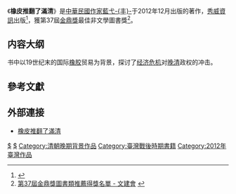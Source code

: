 {{Infobox Book 
| name                 = 橡皮推翻了滿清
| image                =
| image_caption        = 《橡皮推翻了滿清》封面
| author               = [[藍弋丰|藍弋-{丰}-]]
| title_orig           = 
| translator           = 
| illustrator          =
| cover_artist         = 
| country              = {{ROC}}
| language             = 正體中文
| series               = 世紀對話
| subject              = [[中國近代史|中國近代史]]（[[清朝|清朝]]）
| genre                = 歷史故事
| publisher            = [[秀威資訊|秀威資訊]]
| release_date         = 2012年12月2日
| chinese_release_date =
| media_type           = 平裝
| pages                = 418
| size_weight          =
| format               = 
| isbn                 = 9789862219928
| oclc                 = 
| preceded_by          = 《[[台灣漫畫月刊|台灣漫畫月刊]]》
| followed_by          = 
}}

《'''橡皮推翻了滿清'''》是[[中華民國|中華民國]][[作家|作家]][[藍弋丰|藍弋-{丰}-]]于2012年12月出版的著作，[[秀威資訊|秀威資訊]]出版<ref name=books>{{cite news | language =zh-tw | 2 = | author =藍弋丰 | url =http://www.books.com.tw/exep/prod/booksfile.php?item=0010566586 | title =橡皮推翻了滿清 | publisher =[[博客來|博客來]] | date =2012年12月2日 | accessdate = | archive-url =https://web.archive.org/web/20121203084149/http://www.books.com.tw/exep/prod/booksfile.php?item=0010566586 | archive-date =2012-12-03 | dead-url =yes }}</ref>，獲第37屆[[金鼎獎|金鼎獎]]最佳非文學圖書獎<ref>[http://www.moc.gov.tw/ccaImages/artNews/1222852534645/list.doc 第37屆金鼎獎圖書類推薦得獎名單 - 文建會] {{webarchive|url=https://web.archive.org/web/20130512153624/http://www.moc.gov.tw/ccaImages/artNews/1222852534645/list.doc |date=2013-05-12 }}</ref>。

==内容大纲==
书中以19世纪末的国际[[橡胶|橡胶]]贸易为背景，探讨了[[经济危机|经济危机]]对[[晚清|晚清]]政权的冲击{{r|books}}。

==參考文獻==
{{reflist}}

==外部連接==
*[https://web.archive.org/web/20121203084149/http://www.books.com.tw/exep/prod/booksfile.php?item=0010566586 橡皮推翻了滿清]

{{书籍小作品}}
[[Category:臺灣中文書籍|$]]
[[Category:2012年書籍|$]]
[[Category:清朝晚期背景作品|Category:清朝晚期背景作品]]
[[Category:臺灣戰後時期書籍|Category:臺灣戰後時期書籍]]
[[Category:2012年臺灣作品|Category:2012年臺灣作品]]
